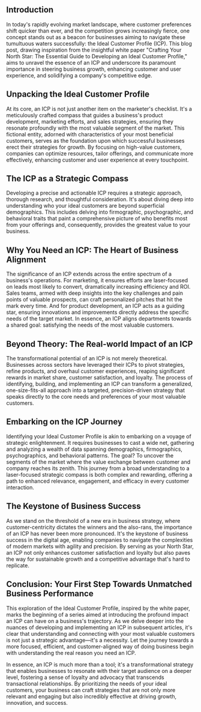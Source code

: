 ## Introduction

In today's rapidly evolving market landscape, where customer preferences shift quicker than ever, and the competition grows increasingly fierce, one concept stands out as a beacon for businesses aiming to navigate these tumultuous waters successfully: the Ideal Customer Profile (ICP). This blog post, drawing inspiration from the insightful white paper "Crafting Your North Star: The Essential Guide to Developing an Ideal Customer Profile," aims to unravel the essence of an ICP and underscore its paramount importance in steering business growth, enhancing customer and user experience, and solidifying a company's competitive edge.

## Unpacking the Ideal Customer Profile

At its core, an ICP is not just another item on the marketer's checklist. It's a meticulously crafted compass that guides a business's product development, marketing efforts, and sales strategies, ensuring they resonate profoundly with the most valuable segment of the market. This fictional entity, adorned with characteristics of your most beneficial customers, serves as the foundation upon which successful businesses erect their strategies for growth. By focusing on high-value customers, companies can optimize resources, tailor offerings, and communicate more effectively, enhancing customer and user experience at every touchpoint.

## The ICP as a Strategic Compass

Developing a precise and actionable ICP requires a strategic approach, thorough research, and thoughtful consideration. It's about diving deep into understanding who your ideal customers are beyond superficial demographics. This includes delving into firmographic, psychographic, and behavioral traits that paint a comprehensive picture of who benefits most from your offerings and, consequently, provides the greatest value to your business.

## Why You Need an ICP: The Heart of Business Alignment

The significance of an ICP extends across the entire spectrum of a business's operations. For marketing, it ensures efforts are laser-focused on leads most likely to convert, dramatically increasing efficiency and ROI. Sales teams, armed with deep insights into the key challenges and pain points of valuable prospects, can craft personalized pitches that hit the mark every time. And for product development, an ICP acts as a guiding star, ensuring innovations and improvements directly address the specific needs of the target market. In essence, an ICP aligns departments towards a shared goal: satisfying the needs of the most valuable customers.

## Beyond Theory: The Real-world Impact of an ICP

The transformational potential of an ICP is not merely theoretical. Businesses across sectors have leveraged their ICPs to pivot strategies, refine products, and overhaul customer experiences, reaping significant rewards in market share, customer satisfaction, and loyalty. The process of identifying, building, and implementing an ICP can transform a generalized, one-size-fits-all approach into a targeted, precision-driven strategy that speaks directly to the core needs and preferences of your most valuable customers.

## Embarking on the ICP Journey

Identifying your Ideal Customer Profile is akin to embarking on a voyage of strategic enlightenment. It requires businesses to cast a wide net, gathering and analyzing a wealth of data spanning demographics, firmographics, psychographics, and behavioral patterns. The goal? To uncover the segments of the market where the value exchange between customer and company reaches its zenith. This journey from a broad understanding to a laser-focused strategic compass is both complex and rewarding, offering a path to enhanced relevance, engagement, and efficacy in every customer interaction.

## The Keystone of Business Success

As we stand on the threshold of a new era in business strategy, where customer-centricity dictates the winners and the also-rans, the importance of an ICP has never been more pronounced. It's the keystone of business success in the digital age, enabling companies to navigate the complexities of modern markets with agility and precision. By serving as your North Star, an ICP not only enhances customer satisfaction and loyalty but also paves the way for sustainable growth and a competitive advantage that's hard to replicate.

## Conclusion: Your First Step Towards Unmatched Business Performance

This exploration of the Ideal Customer Profile, inspired by the white paper, marks the beginning of a series aimed at introducing the profound impact an ICP can have on a business's trajectory. As we delve deeper into the nuances of developing and implementing an ICP in subsequent articles, it's clear that understanding and connecting with your most valuable customers is not just a strategic advantage—it's a necessity. Let the journey towards a more focused, efficient, and customer-aligned way of doing business begin with understanding the real reason you need an ICP.

In essence, an ICP is much more than a tool; it's a transformational strategy that enables businesses to resonate with their target audience on a deeper level, fostering a sense of loyalty and advocacy that transcends transactional relationships. By prioritizing the needs of your ideal customers, your business can craft strategies that are not only more relevant and engaging but also incredibly effective at driving growth, innovation, and success.
